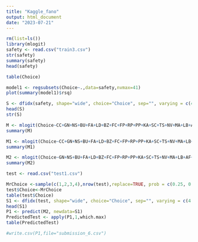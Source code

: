 ```yaml
---
title: "Kaggle_fano"
output: html_document
date: "2023-07-21"
---
```


```r
rm(list=ls())
library(mlogit)
safety <- read.csv("train3.csv")
str(safety)
summary(safety)
head(safety)
```


```r
table(Choice)
```

```r
model1 <- regsubsets(Choice~.,data=safety,nvmax=41)
plot(summary(model1)$rsq)
```


```r
S <- dfidx(safety, shape="wide", choice="Choice", sep="", varying = c(4:83), idx = c("No", "Case"))
head(S)
str(S)
```

```r
M <- mlogit(Choice~CC+GN+NS+BU+FA+LD+BZ+FC+FP+RP+PP+KA+SC+TS+NV+MA+LB+AF+HU+Price|segmentind+yearind+milesa+night+pparkind+genderind+agea+educind+regionind+Urbind+incomea, data=S)
summary(M)
```

```r
M1 <- mlogit(Choice~CC+GN+NS+BU+FA+LD+BZ+FC+FP+RP+PP+KA+SC+TS+NV+MA+LB+AF+HU+Price|incomeind+ppark+gender+educind+Urb+agea+segmentind+year+milesa+regionind+nighta, data=S)
summary(M1)
```

```r
M2 <- mlogit(Choice~GN+NS+BU+FA+LD+BZ+FC+FP+RP+PP+KA+SC+TS+NV+MA+LB+AF+HU+Price|segmentind+yearind+milesa+ppark+gender+agea+educind+regionind+Urb+incomea, data=S)
summary(M2)
```



```r
test <- read.csv("test1.csv")

MrChoice <-sample(c(1,2,3,4),nrow(test),replace=TRUE, prob = c(0.25, 0.25, 0.25,0.25))
test$Choice<-MrChoice
table(test$Choice)
S1 <- dfidx(test, shape="wide", choice="Choice", sep="", varying = c(4:83), idx = c("No", "Case"))
head(S1)
P1 <- predict(M2, newdata=S1)
PredictedTest <- apply(P1,1,which.max)
table(PredictedTest)
```
```r
#write.csv(P1,file="submission_6.csv")
```

